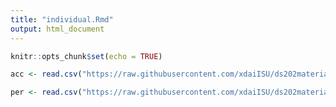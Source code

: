 ```yaml
---
title: "individual.Rmd"
output: html_document
---
```


```r
knitr::opts_chunk$set(echo = TRUE)
```

```r

acc <- read.csv("https://raw.githubusercontent.com/xdaiISU/ds202materials/master/hwlabs/fars2017/accident.csv", stringsAsFactors = FALSE)

per <- read.csv("https://raw.githubusercontent.com/xdaiISU/ds202materials/master/hwlabs/fars2017/person.csv", stringsAsFactors = FALSE)

```
